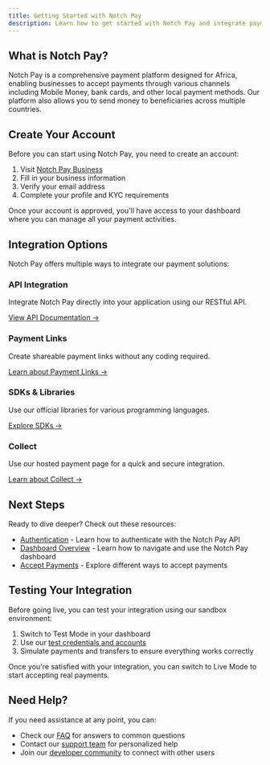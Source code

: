 ```yaml
---
title: Getting Started with Notch Pay
description: Learn how to get started with Notch Pay and integrate payment solutions into your business or application
---
```


## What is Notch Pay?

Notch Pay is a comprehensive payment platform designed for Africa, enabling businesses to accept payments through various channels including Mobile Money, bank cards, and other local payment methods. Our platform also allows you to send money to beneficiaries across multiple countries.

## Create Your Account

Before you can start using Notch Pay, you need to create an account:

1. Visit [Notch Pay Business](https://business.notchpay.co/register)
2. Fill in your business information
3. Verify your email address
4. Complete your profile and KYC requirements

Once your account is approved, you'll have access to your dashboard where you can manage all your payment activities.

## Integration Options

Notch Pay offers multiple ways to integrate our payment solutions:

<div className="grid grid-cols-1 md:grid-cols-2 gap-4 mt-6">
  <div className="border rounded-lg p-6 hover:shadow-md transition-shadow">
    <h3 className="text-lg font-semibold mb-2">API Integration</h3>
    <p className="mb-4">Integrate Notch Pay directly into your application using our RESTful API.</p>
    <a href="/api-reference" className="text-teal-600 hover:underline">View API Documentation →</a>
  </div>
  <div className="border rounded-lg p-6 hover:shadow-md transition-shadow">
    <h3 className="text-lg font-semibold mb-2">Payment Links</h3>
    <p className="mb-4">Create shareable payment links without any coding required.</p>
    <a href="/accept-payments/payment-links" className="text-teal-600 hover:underline">Learn about Payment Links →</a>
  </div>
</div>

<div className="grid grid-cols-1 md:grid-cols-2 gap-4 mt-4">
  <div className="border rounded-lg p-6 hover:shadow-md transition-shadow">
    <h3 className="text-lg font-semibold mb-2">SDKs & Libraries</h3>
    <p className="mb-4">Use our official libraries for various programming languages.</p>
    <a href="/sdks" className="text-teal-600 hover:underline">Explore SDKs →</a>
  </div>
  <div className="border rounded-lg p-6 hover:shadow-md transition-shadow">
    <h3 className="text-lg font-semibold mb-2">Collect</h3>
    <p className="mb-4">Use our hosted payment page for a quick and secure integration.</p>
    <a href="/accept-payments/collect" className="text-teal-600 hover:underline">Learn about Collect →</a>
  </div>
</div>

## Next Steps

Ready to dive deeper? Check out these resources:

- [Authentication](/get-started/authentication) - Learn how to authenticate with the Notch Pay API
- [Dashboard Overview](/dashboard/overview) - Learn how to navigate and use the Notch Pay dashboard
- [Accept Payments](/accept-payments) - Explore different ways to accept payments

## Testing Your Integration

Before going live, you can test your integration using our sandbox environment:

1. Switch to Test Mode in your dashboard
2. Use our [test credentials and accounts](/get-started/testing)
3. Simulate payments and transfers to ensure everything works correctly

Once you're satisfied with your integration, you can switch to Live Mode to start accepting real payments.

## Need Help?

If you need assistance at any point, you can:

- Check our [FAQ](/faq) for answers to common questions
- Contact our [support team](mailto:hello@notchpay.co) for personalized help
- Join our [developer community](https://community.notchpay.co) to connect with other users